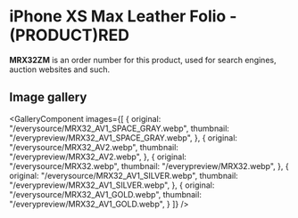 
# iPhone XS Max Leather Folio - (PRODUCT)RED

<Callout type='info' emoji='👉🏻'>**MRX32ZM** is an order number for this product, used for search engines, auction websites and such.</Callout>

## Image gallery

<GalleryComponent
    images={[
      {
        original: "/everysource/MRX32_AV1_SPACE_GRAY.webp",
        thumbnail: "/everypreview/MRX32_AV1_SPACE_GRAY.webp",
      },
      {
        original: "/everysource/MRX32_AV2.webp",
        thumbnail: "/everypreview/MRX32_AV2.webp",
      },
      {
        original: "/everysource/MRX32.webp",
        thumbnail: "/everypreview/MRX32.webp",
      },
      {
        original: "/everysource/MRX32_AV1_SILVER.webp",
        thumbnail: "/everypreview/MRX32_AV1_SILVER.webp",
      },
      {
        original: "/everysource/MRX32_AV1_GOLD.webp",
        thumbnail: "/everypreview/MRX32_AV1_GOLD.webp",
      }
    ]}
  />
